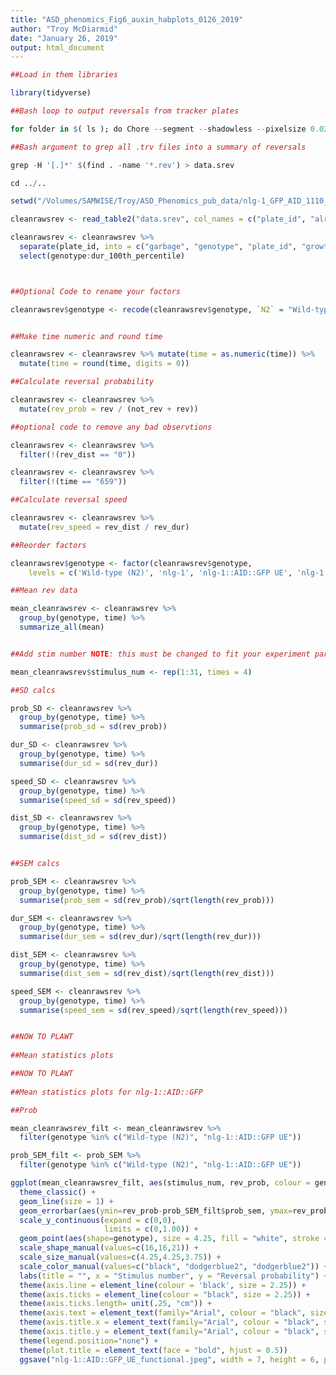 ```yaml
---
title: "ASD_phenomics_Fig6_auxin_habplots_0126_2019"
author: "Troy McDiarmid"
date: "January 26, 2019"
output: html_document
---
```


```r

##Load in them libraries

library(tidyverse)


```

```r

##Bash loop to output reversals from tracker plates

for folder in $( ls ); do Chore --segment --shadowless --pixelsize 0.027 --minimum-move-body 2 --minimum-time 20 --output speed,midline,morphwidth --plugin Reoutline::despike --plugin Respine --plugin MeasureReversal::tap::dt=1::collect=0.5  $folder; done

##Bash argument to grep all .trv files into a summary of reversals

grep -H '[.]*' $(find . -name '*.rev') > data.srev

cd ../..

```




```r
setwd("/Volumes/SAMWISE/Troy/ASD_Phenomics_pub_data/nlg-1_GFP_AID_1110_2018/output")

cleanrawsrev <- read_table2("data.srev", col_names = c("plate_id", "already_rev", "not_rev", "rev", "rev_dist", "dist_sd", "dist_sem", "dist_0_quart", "dist_1st_quart", "dist_2nd_quart", "dist_3rd_quart", "dsit_100th_percentile", "rev_dur", "dur_sd", "dur_sem", "dur_0_quart", "dur_1st_quart", "dur_2nd_quart", "dur_3rd_quart", "dur_100th_percentile"))

cleanrawsrev <- cleanrawsrev %>% 
  separate(plate_id, into = c("garbage", "genotype", "plate_id", "growth_conditions"), sep ="/") %>% separate(growth_conditions, into = c("growth_conditions", "time"), sep = ":") %>% 
  select(genotype:dur_100th_percentile)



##Optional Code to rename your factors

cleanrawsrev$genotype <- recode(cleanrawsrev$genotype, `N2` = "Wild-type (N2)", `VC228` = "nlg-1", `VG880` = "nlg-1::AID::GFP UE", `VG881` = "nlg-1::AID::GFP")


##Make time numeric and round time 

cleanrawsrev <- cleanrawsrev %>% mutate(time = as.numeric(time)) %>% 
  mutate(time = round(time, digits = 0)) 

##Calculate reversal probability

cleanrawsrev <- cleanrawsrev %>% 
  mutate(rev_prob = rev / (not_rev + rev)) 

##optional code to remove any bad observtions

cleanrawsrev <- cleanrawsrev %>% 
  filter(!(rev_dist == "0")) 

cleanrawsrev <- cleanrawsrev %>% 
  filter(!(time == "659")) 

##Calculate reversal speed 

cleanrawsrev <- cleanrawsrev %>%
  mutate(rev_speed = rev_dist / rev_dur) 

##Reorder factors

cleanrawsrev$genotype <- factor(cleanrawsrev$genotype,
    levels = c('Wild-type (N2)', 'nlg-1', 'nlg-1::AID::GFP UE', 'nlg-1::AID::GFP', ordered = TRUE))

##Mean rev data

mean_cleanrawsrev <- cleanrawsrev %>% 
  group_by(genotype, time) %>% 
  summarize_all(mean) 


##Add stim number NOTE: this must be changed to fit your experiment parameters 

mean_cleanrawsrev$stimulus_num <- rep(1:31, times = 4) 

##SD calcs

prob_SD <- cleanrawsrev %>% 
  group_by(genotype, time) %>% 
  summarise(prob_sd = sd(rev_prob))

dur_SD <- cleanrawsrev %>% 
  group_by(genotype, time) %>% 
  summarise(dur_sd = sd(rev_dur))

speed_SD <- cleanrawsrev %>% 
  group_by(genotype, time) %>% 
  summarise(speed_sd = sd(rev_speed))

dist_SD <- cleanrawsrev %>% 
  group_by(genotype, time) %>% 
  summarise(dist_sd = sd(rev_dist))


##SEM calcs

prob_SEM <- cleanrawsrev %>% 
  group_by(genotype, time) %>% 
  summarise(prob_sem = sd(rev_prob)/sqrt(length(rev_prob)))

dur_SEM <- cleanrawsrev %>% 
  group_by(genotype, time) %>% 
  summarise(dur_sem = sd(rev_dur)/sqrt(length(rev_dur)))

dist_SEM <- cleanrawsrev %>% 
  group_by(genotype, time) %>% 
  summarise(dist_sem = sd(rev_dist)/sqrt(length(rev_dist)))

speed_SEM <- cleanrawsrev %>% 
  group_by(genotype, time) %>% 
  summarise(speed_sem = sd(rev_speed)/sqrt(length(rev_speed)))



```


```r
##NOW TO PLAWT
 
##Mean statistics plots

##NOW TO PLAWT
 
##Mean statistics plots for nlg-1::AID::GFP

##Prob

mean_cleanrawsrev_filt <- mean_cleanrawsrev %>% 
  filter(genotype %in% c("Wild-type (N2)", "nlg-1::AID::GFP UE"))

prob_SEM_filt <- prob_SEM %>% 
  filter(genotype %in% c("Wild-type (N2)", "nlg-1::AID::GFP UE"))

ggplot(mean_cleanrawsrev_filt, aes(stimulus_num, rev_prob, colour = genotype)) +
  theme_classic() + 
  geom_line(size = 1) + 
  geom_errorbar(aes(ymin=rev_prob-prob_SEM_filt$prob_sem, ymax=rev_prob+prob_SEM_filt$prob_sem), width = 0, size = 1) +
  scale_y_continuous(expand = c(0,0),
                     limits = c(0,1.00)) +
  geom_point(aes(shape=genotype), size = 4.25, fill = "white", stroke = 1.25) +
  scale_shape_manual(values=c(16,16,21)) +
  scale_size_manual(values=c(4.25,4.25,3.75)) +
  scale_color_manual(values=c("black", "dodgerblue2", "dodgerblue2")) +
  labs(title = "", x = "Stimulus number", y = "Reversal probability") +
  theme(axis.line = element_line(colour = 'black', size = 2.25)) +
  theme(axis.ticks = element_line(colour = "black", size = 2.25)) +
  theme(axis.ticks.length= unit(.25, "cm")) +
  theme(axis.text = element_text(family="Arial", colour = "black", size = 30)) +
  theme(axis.title.x = element_text(family="Arial", colour = "black", size = 30)) +
  theme(axis.title.y = element_text(family="Arial", colour = "black", size = 30)) +
  theme(legend.position="none") +
  theme(plot.title = element_text(face = "bold", hjust = 0.5)) 
  ggsave("nlg-1::AID::GFP_UE_functional.jpeg", width = 7, height = 6, path = "/Users/troymcdiarmid/Desktop/ASD_Screen_materials")
  



```


